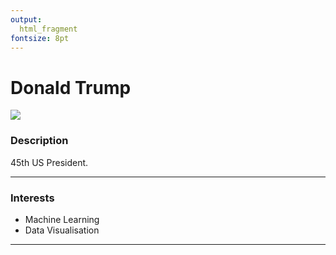```yaml
---
output: 
  html_fragment
fontsize: 8pt
---
```


# Donald Trump

<!-- Duas colunas -->
<div class="col2">
<img class="foto" src="img/trump.jpeg"/>

<div class="descricao">

### Description

45th US President. 

***

### Interests

* Machine Learning
* Data Visualisation

***

</div>

<div align='right'>
  <a href="https://github.com/fyii200"> 
    <i class="fa fa-github" style='font-size:20px; margin: 0px 5px'></i>
  </a>
  <!-- <a href="https://twitter.com/">  -->
  <!--   <i class="fa fa-twitter" style='font-size:20px; margin: 0px 5px'></i> -->
  <!-- </a> -->
</div>

</div>
